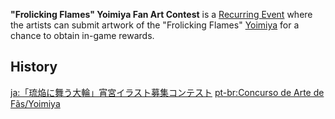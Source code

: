{{Terminology Infobox
|type  = Recurring Events
}}
'''"Frolicking Flames" Yoimiya Fan Art Contest''' is a [[Recurring Event]] where the artists can submit artwork of the "Frolicking Flames" [[Yoimiya]] for a chance to obtain in-game rewards.

==History==
{{Event History Table}}

[[ja:「琉焔に舞う大輪」宵宮イラスト募集コンテスト]]
[[pt-br:Concurso de Arte de Fãs/Yoimiya]]
